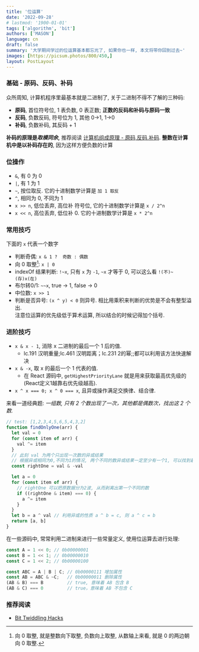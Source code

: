 ```yaml
---
title: '位运算'
date: '2022-09-28'
# lastmod: '1900-01-01'
tags: ['algorithm', 'bit']
authors: ['MASON']
language: cn
draft: false
summary: '大学期间学过的位运算基本都忘光了, 如果你也一样, 本文将带你回到过去~'
images: [https://picsum.photos/800/450,]
layout: PostLayout
---
```


### 基础 - 原码、反码、补码

众所周知, 计算机程序里最基本就是二进制了, 关于二进制不得不了解的三种码:

- **原码**, 首位符号位, 1 表负数, 0 表正数; **正数的反码和补码与原码一致**
- **反码**, 负数反码, 符号位为 1, 其他 0->1, 1->0
- **补码**, 负数补码, 其反码 + 1

**补码的原理是*取模同余*,** 推荐阅读 [计算机组成原理 - 原码,反码,补码](https://www.cnblogs.com/banmei-brandy/p/12299655.html). **整数在计算机中是以补码存在的**, 因为这样方便负数的计算

### 位操作

- `&`, 有 0 为 0
- `|`, 有 1 为 1
- `~`, 按位取反. 它的十进制数学计算是 `加 1 取反`
- `^`, 相同为 0, 不同为 1
- `x >> n`, 低位丢弃, 高位补 符号位, 它的十进制数学计算是 `x / 2^n`
- `x << n`, 高位丢弃, 低位补 0. 它的十进制数学计算是 `x * 2^n`

### 常用技巧

下面的 `x` 代表一个数字

- 判断奇偶: `x & 1 ?  奇数 : 偶数`
- 向 0 取整[^1]: `x | 0`
- indexOf 结果判断: `!~x`, 只有 `x` 为 `-1`, `~x` 才等于 0, 可以这么看 `!(不)~(存)x(在)`
- 布尔转0/1: `~~x`, true -> 1, false -> 0
- 中位数: `x >> 1`
- 判断是否异号: `(x ^ y) < 0` 则异号. 相比用乘积来判断的优势是不会有整型溢出.  
  注意位运算的优先级低于算术运算, 所以结合的时候记得加个括号.

### 进阶技巧

- `x & x - 1`, 消除 x 二进制的最后一个 1 后的值.
  - lc.191 汉明重量;lc.461 汉明距离；lc.231 2的幂;;都可以利用该方法快速解决
- `x & -x`, 取 x 的最后一个 1 代表的值.
  - 在 React 源码中, `getHighestPriorityLane` 就是用来获取最高优先级的(React定义1越靠右优先级越高).
- `x ^ x === 0; x ^ 0 === x`, 且异或操作满足交换律、结合律.

来看一道经典题: _一组数, 只有 2 个数出现了一次，其他都是偶数次，找出这 2 个数._

```js
// test: [1,2,3,4,5,6,5,4,3,2]
function findOnlyOne(arr) {
  let val = 0
  for (const item of arr) {
    val ^= item
  }
  // 此刻 val 为两个只出现一次数的异或结果
  // 根据异或相同为0,不同为1的情况, 两个不同的数异或结果一定至少有一个1, 可以找到最右边的 1
  const rightOne = val & -val

  let a = 0
  for (const item of arr) {
    // rightOne 可以把原数据分为2波, 从而剥离出第一个不同的数
    if ((rightOne & item) === 0) {
      a ^= item
    }
  }
  let b = a ^ val // 利用异或的性质 a ^ b = c, 则 a ^ c = b
  return [a, b]
}
```

在一些源码中, 常常利用二进制来进行一些常量定义, 使用位运算去进行处理:

```js
const A = 1 << 0; // 0b00000001
const B = 1 << 1; // 0b00000010
const C = 1 << 2; // 0b00000100

const ABC = A | B | C; // 0b00000111 增加属性
const AB = ABC & ~C;   // 0b00000011 删除属性
(AB & B) === B         // true, 意味着 AB 包含 B
(AB & C) === 0         // true，意味着 AB 不包含 C
```

### 推荐阅读

- [Bit Twiddling Hacks](https://graphics.stanford.edu/~seander/bithacks.html)

[^1]: 向 0 取整, 就是整数向下取整, 负数向上取整, 从数轴上来看, 就是 0 的两边朝向 0 取整.
